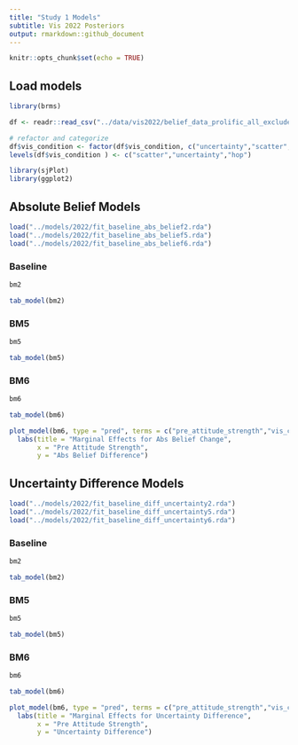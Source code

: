 ```yaml
---
title: "Study 1 Models"
subtitle: Vis 2022 Posteriors
output: rmarkdown::github_document
---
```


```r
knitr::opts_chunk$set(echo = TRUE)
```

## Load models

```r
library(brms)

df <- readr::read_csv("../data/vis2022/belief_data_prolific_all_exclude.csv")

# refactor and categorize
df$vis_condition <- factor(df$vis_condition, c("uncertainty","scatter","hop"))
levels(df$vis_condition ) <- c("scatter","uncertainty","hop")
```

```r
library(sjPlot)
library(ggplot2)
```


## Absolute Belief Models

```r
load("../models/2022/fit_baseline_abs_belief2.rda")
load("../models/2022/fit_baseline_abs_belief5.rda")
load("../models/2022/fit_baseline_abs_belief6.rda")
```

### Baseline

```r
bm2
```

```r
tab_model(bm2)
```

### BM5

```r
bm5
```

```r
tab_model(bm5)
```

### BM6

```r
bm6
```

```r
tab_model(bm6)
```

```r
plot_model(bm6, type = "pred", terms = c("pre_attitude_strength","vis_condition")) +
  labs(title = "Marginal Effects for Abs Belief Change",
       x = "Pre Attitude Strength",
       y = "Abs Belief Difference")
```


## Uncertainty Difference Models

```r
load("../models/2022/fit_baseline_diff_uncertainty2.rda")
load("../models/2022/fit_baseline_diff_uncertainty5.rda")
load("../models/2022/fit_baseline_diff_uncertainty6.rda")
```

### Baseline

```r
bm2
```

```r
tab_model(bm2)
```

### BM5

```r
bm5
```

```r
tab_model(bm5)
```

### BM6

```r
bm6
```

```r
tab_model(bm6)
```

```r
plot_model(bm6, type = "pred", terms = c("pre_attitude_strength","vis_condition")) +
  labs(title = "Marginal Effects for Uncertainty Difference",
       x = "Pre Attitude Strength",
       y = "Uncertainty Difference")
```

